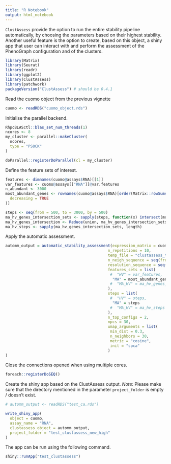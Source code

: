 ```yaml
---
title: "R Notebook"
output: html_notebook
---
```


`ClustAssess` provide the option to run the entire stability pipeline automatically, by choosing the parameters based on their highest stability.
Another useful feature is the option to create, based on this object, a shiny app that user can interact with and perform the assessment of the PhenoGraph configuration and of the clusters.

```r
library(Matrix)
library(Seurat)
library(readr)
library(ggplot2)
library(ClustAssess)
library(patchwork)
packageVersion("ClustAssess") # should be 0.4.1

```

Read the cuomo object from the previous vignette

```r
cuomo <- readRDS("cuomo_object.rds")
```

Initialise the parallel backend.

```r
RhpcBLASctl::blas_set_num_threads(1)
ncores <- 8
my_cluster <- parallel::makeCluster(
  ncores,
  type = "PSOCK"
)

doParallel::registerDoParallel(cl = my_cluster)
```

Define the feature sets of interest.

```r
features <- dimnames(cuomo@assays$RNA)[[1]]
var_features <- cuomo@assays[["RNA"]]@var.features
n_abundant <- 3000
most_abundant_genes <- rownames(cuomo@assays$RNA)[order(Matrix::rowSums(cuomo@assays$RNA),
  decreasing = TRUE
)]

steps <- seq(from = 500, to = 3000, by = 500)
ma_hv_genes_intersection_sets <- sapply(steps, function(x) intersect(most_abundant_genes[1:x], var_features[1:x]))
ma_hv_genes_intersection <- Reduce(union, ma_hv_genes_intersection_sets)
ma_hv_steps <- sapply(ma_hv_genes_intersection_sets, length)
```

Apply the automatic assessment.

```r
automm_output = automatic_stability_assessment(expression_matrix = cuomo@assays$RNA@scale.data,
                                             n_repetitions = 10,
                                             temp_file = "clustassess_temp.rds",
                                             n_neigh_sequence = seq(from = 5, to = 50, by = 5),
                                             resolution_sequence = seq(from = 0.1, to = 2, by = 0.1),
                                             features_sets = list(
                                              #  "HV" = var_features,
                                               "MA" = most_abundant_genes[1:3000]
                                              #  "MA_HV" = ma_hv_genes_intersection
                                             ),
                                             steps = list(
                                              #  "HV" = steps,
                                               "MA" = steps
                                              #  "MA_HV" = ma_hv_steps
                                             ),
                                             n_top_configs = 2,
                                             npcs = 30,
                                             umap_arguments = list(
                                              min_dist = 0.3,
                                              n_neighbors = 30,
                                              metric = "cosine",
                                              init = "spca"
                                             )
)
```

Close the connections opened when using multiple cores.
```r
foreach::registerDoSEQ()
```

Create the shiny app based on the ClustAssess output.
*Note*: Please make sure that the directory mentioned in the parameter `project_folder` is empty / doesn't exist.

```r
# automm_output <- readRDS("test_ca.rds")
```
```r
write_shiny_app(
  object = cuomo,
  assay_name = "RNA",
  clustassess_object = automm_output,
  project_folder = "test_clustassess_new_high"
)
```

The app can be run using the following command.

```r
shiny::runApp("test_clustassess")
```


